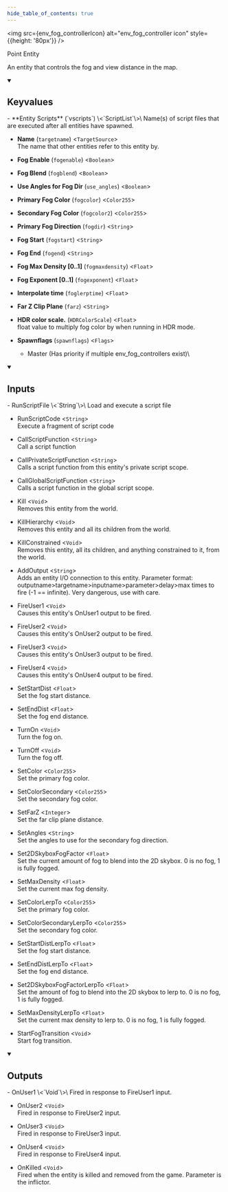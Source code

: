 ```yaml
---
hide_table_of_contents: true
---
```


<!---
!!!!!!
THIS PAGE IS AUTOGENERATED FROM GAME FGD DEFINITIONS!
DO NOT EDIT MANUALLY!
!!!!!!

In order to make edits, you can make an annotation file in /fgd_dump_overrides
-->



<img src={env_fog_controllerIcon} alt="env_fog_controller icon" style={{height: '80px'}} />

Point Entity

An entity that controls the fog and view distance in the map.

<details open>
<summary><h2>Keyvalues</h2></summary>
- **Entity Scripts** (`vscripts`) \<`ScriptList`\>\
Name(s) of script files that are executed after all entities have spawned.

- **Name** (`targetname`) \<`TargetSource`\>\
The name that other entities refer to this entity by.

- **Fog Enable** (`fogenable`) \<`Boolean`\>

- **Fog Blend** (`fogblend`) \<`Boolean`\>

- **Use Angles for Fog Dir** (`use_angles`) \<`Boolean`\>

- **Primary Fog Color** (`fogcolor`) \<`Color255`\>

- **Secondary Fog Color** (`fogcolor2`) \<`Color255`\>

- **Primary Fog Direction** (`fogdir`) \<`String`\>

- **Fog Start** (`fogstart`) \<`String`\>

- **Fog End** (`fogend`) \<`String`\>

- **Fog Max Density [0..1]** (`fogmaxdensity`) \<`Float`\>

- **Fog Exponent [0..1]** (`fogexponent`) \<`Float`\>

- **Interpolate time** (`foglerptime`) \<`Float`\>

- **Far Z Clip Plane** (`farz`) \<`String`\>

- **HDR color scale.** (`HDRColorScale`) \<`Float`\>\
float value to multiply fog color by when running in HDR mode.

- **Spawnflags** (`spawnflags`) \<`Flags`\>
  - Master (Has priority if multiple env_fog_controllers exist)\
    



 </details>
<details open>
<summary><h2>Inputs</h2></summary>
- RunScriptFile \<`String`\>\
Load and execute a script file

- RunScriptCode \<`String`\>\
Execute a fragment of script code

- CallScriptFunction \<`String`\>\
Call a script function

- CallPrivateScriptFunction \<`String`\>\
Calls a script function from this entity's private script scope.

- CallGlobalScriptFunction \<`String`\>\
Calls a script function in the global script scope.

- Kill \<`Void`\>\
Removes this entity from the world.

- KillHierarchy \<`Void`\>\
Removes this entity and all its children from the world.

- KillConstrained \<`Void`\>\
Removes this entity, all its children, and anything constrained to it, from the world.

- AddOutput \<`String`\>\
Adds an entity I/O connection to this entity. Parameter format: outputname&gt;targetname>inputname&gt;parameter&gt;delay&gt;max times to fire (-1 == infinite). Very dangerous, use with care.

- FireUser1 \<`Void`\>\
Causes this entity's OnUser1 output to be fired.

- FireUser2 \<`Void`\>\
Causes this entity's OnUser2 output to be fired.

- FireUser3 \<`Void`\>\
Causes this entity's OnUser3 output to be fired.

- FireUser4 \<`Void`\>\
Causes this entity's OnUser4 output to be fired.

- SetStartDist \<`Float`\>\
Set the fog start distance.

- SetEndDist \<`Float`\>\
Set the fog end distance.

- TurnOn \<`Void`\>\
Turn the fog on.

- TurnOff \<`Void`\>\
Turn the fog off.

- SetColor \<`Color255`\>\
Set the primary fog color.

- SetColorSecondary \<`Color255`\>\
Set the secondary fog color.

- SetFarZ \<`Integer`\>\
Set the far clip plane distance.

- SetAngles \<`String`\>\
Set the angles to use for the secondary fog direction.

- Set2DSkyboxFogFactor \<`Float`\>\
Set the current amount of fog to blend into the 2D skybox.  0 is no fog, 1 is fully fogged.

- SetMaxDensity \<`Float`\>\
Set the current max fog density.

- SetColorLerpTo \<`Color255`\>\
Set the primary fog color.

- SetColorSecondaryLerpTo \<`Color255`\>\
Set the secondary fog color.

- SetStartDistLerpTo \<`Float`\>\
Set the fog start distance.

- SetEndDistLerpTo \<`Float`\>\
Set the fog end distance.

- Set2DSkyboxFogFactorLerpTo \<`Float`\>\
Set the amount of fog to blend into the 2D skybox to lerp to.  0 is no fog, 1 is fully fogged.

- SetMaxDensityLerpTo \<`Float`\>\
Set the current max density to lerp to.  0 is no fog, 1 is fully fogged.

- StartFogTransition \<`Void`\>\
Start fog transition.


 </details>
<details open>
<summary><h2>Outputs</h2></summary>
- OnUser1 \<`Void`\>\
Fired in response to FireUser1 input.

- OnUser2 \<`Void`\>\
Fired in response to FireUser2 input.

- OnUser3 \<`Void`\>\
Fired in response to FireUser3 input.

- OnUser4 \<`Void`\>\
Fired in response to FireUser4 input.

- OnKilled \<`Void`\>\
Fired when the entity is killed and removed from the game. Parameter is the inflictor.


 </details>